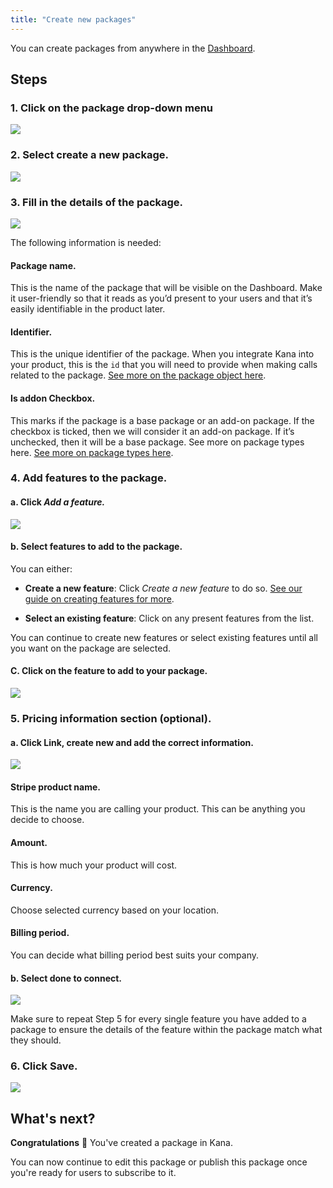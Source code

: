 ```yaml
---
title: "Create new packages"
---
```


You can create packages from anywhere in the [Dashboard](https://dashboard.usekana.com/).

## Steps

### 1\. Click on the package drop-down menu

![](https://3885410404-files.gitbook.io/~/files/v0/b/gitbook-x-prod.appspot.com/o/spaces%2FvWMuQ5MTaMqVa4wiFp1u%2Fuploads%2FzcOArvYFPMaH42ZCwarl%2FGroup%208.png?alt=media&token=d464636d-8c3b-4ded-8c0c-63bf903667d3)

### 2\. Select create a new package.

![](https://3885410404-files.gitbook.io/~/files/v0/b/gitbook-x-prod.appspot.com/o/spaces%2FvWMuQ5MTaMqVa4wiFp1u%2Fuploads%2Fnm9GhF5w9C2LgM0ipv6b%2FGroup%2011.png?alt=media&token=8f84bd57-2347-46dd-a85c-1945cabc705b)

### 3\. Fill in the details of the package.

![](https://3885410404-files.gitbook.io/~/files/v0/b/gitbook-x-prod.appspot.com/o/spaces%2FvWMuQ5MTaMqVa4wiFp1u%2Fuploads%2FChAo7XrO2nrfMcRNqKLj%2FGroup%209.png?alt=media&token=0d92b417-2097-404c-9a00-f8669c5fc728)

The following information is needed:

#### Package name.

This is the name of the package that will be visible on the Dashboard. Make it user-friendly so that it reads as you’d present to your users and that it’s easily identifiable in the product later.

#### Identifier.

This is the unique identifier of the package. When you integrate Kana into your product, this is the `id` that you will need to provide when making calls related to the package. [See more on the package object here](/reference/admin-api-backend-reference/objects#package).

#### Is addon Checkbox.

This marks if the package is a base package or an add-on package. If the checkbox is ticked, then we will consider it an add-on package. If it’s unchecked, then it will be a base package. See more on package types here. [See more on package types here](/non-technical/packages/what-are-packages#package-type).

### 4\. Add features to the package.

#### a. Click _Add a feature._

![](https://3885410404-files.gitbook.io/~/files/v0/b/gitbook-x-prod.appspot.com/o/spaces%2FvWMuQ5MTaMqVa4wiFp1u%2Fuploads%2F2vbZybINR039lBflOZjt%2FGroup%2014.png?alt=media&token=bf1ff3e7-f04a-4b78-bc55-508d89f6716b)

#### b. Select features to add to the package.

You can either:

- **Create a new feature**: Click _Create a new feature_ to do so. [See our guide on creating features for more](/non-technical/features/create-new-features).

- **Select an existing feature**: Click on any present features from the list.

You can continue to create new features or select existing features until all you want on the package are selected.

#### C. Click on the feature to add to your package.

![](https://3885410404-files.gitbook.io/~/files/v0/b/gitbook-x-prod.appspot.com/o/spaces%2FvWMuQ5MTaMqVa4wiFp1u%2Fuploads%2FPcNQACMKm7oOvEJLltzP%2FGroup%2015.png?alt=media&token=b5278b24-7908-4d8c-8b86-e28c50411ca2)

### 5\. Pricing information section (optional).

#### a. Click Link, create new and add the correct information.

![](https://3885410404-files.gitbook.io/~/files/v0/b/gitbook-x-prod.appspot.com/o/spaces%2FvWMuQ5MTaMqVa4wiFp1u%2Fuploads%2Fh6mlmmsyQDS6wgaKlzlk%2FGroup%2060.png?alt=media&token=f975d875-4295-4a5c-a3f1-87366113a40f)

#### Stripe product name.

This is the name you are calling your product. This can be anything you decide to choose.

#### Amount.

This is how much your product will cost.

#### Currency.

Choose selected currency based on your location.

#### Billing period.

You can decide what billing period best suits your company.

#### b. Select done to connect.

![](https://3885410404-files.gitbook.io/~/files/v0/b/gitbook-x-prod.appspot.com/o/spaces%2FvWMuQ5MTaMqVa4wiFp1u%2Fuploads%2FA48QOwmKmLEYKhM41Krt%2FGroup%2061.png?alt=media&token=f0e9803a-7665-47ae-a643-e181506176ea)

<Note>
Make sure to repeat Step 5 for every single feature you have added to a package to ensure the details of the feature within the package match what they should.

</Note>

### 6\. Click Save.

![](https://3885410404-files.gitbook.io/~/files/v0/b/gitbook-x-prod.appspot.com/o/spaces%2FvWMuQ5MTaMqVa4wiFp1u%2Fuploads%2F2yKYgwgMDHoumQiP10QW%2FGroup%2056.png?alt=media&token=f1f17737-98b8-4f75-94ba-3c7d6366080d)

## What's next?

<Check>**Congratulations** 🎉 You've created a package in Kana.</Check>

You can now continue to edit this package or publish this package once you're ready for users to subscribe to it.

<CardGroup>
  <Card title="Edit an existing package" icon={solid("pencil")} href="/non-technical/packages/edit-an-existing-package"></Card>
  <Card title="Publish a package" icon={solid("upload")} href="/non-technical/packages/publish-a-package"></Card>
</CardGroup>
